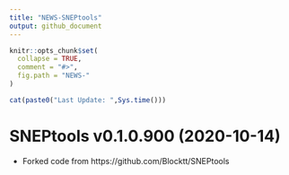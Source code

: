 ```yaml
---
title: "NEWS-SNEPtools"
output: github_document
---
```


<!-- NEWS.md is generated from NEWS.Rmd. Please edit that file -->

```r
knitr::opts_chunk$set(
  collapse = TRUE,
  comment = "#>",
  fig.path = "NEWS-"
)
```

```r
cat(paste0("Last Update: ",Sys.time()))
```

SNEPtools v0.1.0.900 (2020-10-14)
================

* Forked code from https://github.com/Blocktt/SNEPtools

